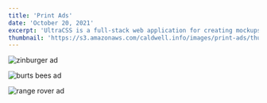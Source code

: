```yaml
---
title: 'Print Ads'
date: 'October 20, 2021'
excerpt: 'UltraCSS is a full-stack web application for creating mockups and graphics with CSS.'
thumbnail: 'https://s3.amazonaws.com/caldwell.info/images/print-ads/thumbnail.jpg'
---
```


<Image
    src="https://s3.amazonaws.com/caldwell.info/images/print-ads/zinburger-ad.png"
    alt="zinburger ad"
/>

<Image
    src="https://s3.amazonaws.com/caldwell.info/images/print-ads/burts-bees-ad.png"
    alt="burts bees ad"
/>

<Image
    src="https://s3.amazonaws.com/caldwell.info/images/print-ads/range-rover-ad.png"
    alt="range rover ad"
/>